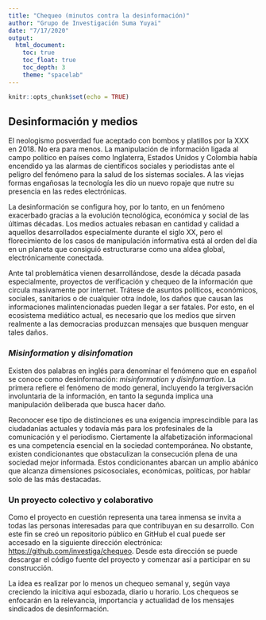 ```yaml
---
title: "Chequeo (minutos contra la desinformación)"
author: "Grupo de Investigación Suma Yuyai"
date: "7/17/2020"
output: 
  html_document:
    toc: true
    toc_float: true
    toc_depth: 3
    theme: "spacelab"
---
```


```r
knitr::opts_chunk$set(echo = TRUE)
```

## Desinformación y medios

El neologismo posverdad fue aceptado con bombos y platillos por la XXX en 2018. No era para menos. La manipulación de información ligada al campo político en países como Inglaterra, Estados Unidos y Colombia había encendido ya las alarmas de científicos sociales y periodistas ante el peligro del fenómeno para la salud de los sistemas sociales. A las viejas formas engañosas la tecnología les dio un nuevo ropaje que nutre su presencia en las redes electrónicas.

La desinformación se configura hoy, por lo tanto, en un fenómeno exacerbado gracias a la evolución tecnológica, económica y social de las últimas décadas. Los medios actuales rebasan en cantidad y calidad a aquellos desarrollados especialmente durante el siglo XX, pero el florecimiento de los casos de manipulación informativa está al orden del día en un planeta que consiguió estructurarse como una aldea global, electrónicamente conectada.

Ante tal problemática vienen desarrollándose, desde la década pasada especialmente, proyectos de verificación y chequeo de la información que circula masivamente por internet. Trátese de asuntos políticos, económicos, sociales, sanitarios o de cualquier otra índole, los daños que causan las informaciones malintencionadas pueden llegar a ser fatales. Por esto, en el ecosistema mediático actual, es necesario que los medios que sirven realmente a las democracias produzcan mensajes que busquen menguar tales daños. 

### *Misinformation* y *disinfomation*

Existen dos palabras en inglés para denominar el fenómeno que en español se conoce como desinformación: *misinformation* y *disinfomartion*. La primera refiere el fenómeno de modo general, incluyendo la tergiversación involuntaria de la información, en tanto la segunda implica una manipulación deliberada que busca hacer daño. 

Reconocer ese tipo de distinciones es una exigencia imprescindible para las ciudadanías actuales y todavía más para los profesinales de la comunicación y el periodismo. Ciertamente la alfabetización informacional es una competencia esencial en la sociedad contemporánea. No obstante, existen condicionantes que obstaculizan la consecución plena de una sociedad mejor informada. Estos condicionantes abarcan un amplio abánico que alcanza dimensiones psicosociales, económicas, políticas, por hablar solo de las más destacadas.

### Un proyecto colectivo y colaborativo

Como el proyecto en cuestión representa una tarea inmensa se invita a todas las personas interesadas para que contribuyan en su desarrollo. Con este fin se creó un repositorio público en GitHub el cual puede ser accesado en la siguiente dirección electrónica: <https://github.com/investiga/chequeo>. Desde esta dirección se puede descargar el código fuente del proyecto y comenzar así a participar en su construcción. 

La idea es realizar por lo menos un chequeo semanal y, según vaya creciendo la inicitiva aquí esbozada, diario u horario. Los chequeos se enfocarán en la relevancia, importancia y actualidad de los mensajes sindicados de desinformación.
